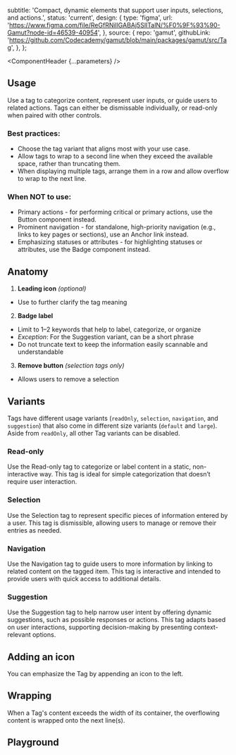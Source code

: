 


  subtitle:
    'Compact, dynamic elements that support user inputs, selections, and actions.',
  status: 'current',
  design: {
    type: 'figma',
    url: 'https://www.figma.com/file/ReGfRNillGABAj5SlITalN/%F0%9F%93%90-Gamut?node-id=46539-40954',
  },
  source: {
    repo: 'gamut',
    githubLink:
      'https://github.com/Codecademy/gamut/blob/main/packages/gamut/src/Tag',
  },
};

<Meta of={TagStories} />

<ComponentHeader {...parameters} />

## Usage

Use a tag to categorize content, represent user inputs, or guide users to related actions. Tags can either be dismissable individually, or read-only when paired with other controls.

### Best practices:

- Choose the tag variant that aligns most with your use case.
- Allow tags to wrap to a second line when they exceed the available space, rather than truncating them.
- When displaying multiple tags, arrange them in a row and allow overflow to wrap to the next line.

### When NOT to use:

- Primary actions - for performing critical or primary actions, use the <LinkTo id="Atoms/Buttons">Button</LinkTo> component instead.
- Prominent navigation - for standalone, high-priority navigation (e.g., links to key pages or sections), use an <LinkTo id="Typography/Anchor">Anchor</LinkTo> link instead.
- Emphasizing statuses or attributes - for highlighting statuses or attributes, use the <LinkTo id="Atoms/Badge">Badge</LinkTo> component instead.

## Anatomy

<ImageWrapper
  src="./atoms/tag.png"
  alt="The anatomy of the Tag component, detailed below."
/>

1. **Leading icon** _(optional)_

- Use to further clarify the tag meaning

2. **Badge label**

- Limit to 1–2 keywords that help to label, categorize, or organize
- _Exception_: For the Suggestion variant, can be a short phrase
- Do not truncate text to keep the information easily scannable and understandable

3. **Remove button** _(selection tags only)_
- Allows users to remove a selection

## Variants

Tags have different usage variants (`readOnly`, `selection`, `navigation`, and `suggestion`) that also come in different size variants (`default` and `large`). Aside from `readOnly`, all other Tag variants can be disabled.

### Read-only
Use the Read-only tag to categorize or label content in a static, non-interactive way. This tag is ideal for simple categorization that doesn’t require user interaction.

<Canvas of={TagStories.Default} />
<Canvas of={TagStories.ReadOnlyLarge} />

### Selection
Use the Selection tag to represent specific pieces of information entered by a user. This tag is dismissible, allowing users to manage or remove their entries as needed.
<Canvas of={TagStories.Selection} />
<Canvas of={TagStories.SelectionLarge} />
<Canvas of={TagStories.SelectionDisabled} />

### Navigation
Use the Navigation tag to guide users to more information by linking to related content on the tagged item. This tag is interactive and intended to provide users with quick access to additional details.

<Canvas of={TagStories.Navigation} />
<Canvas of={TagStories.NavigationLarge} />
<Canvas of={TagStories.NavigationDisabled} />

### Suggestion
Use the Suggestion tag to help narrow user intent by offering dynamic suggestions, such as possible responses or actions. This tag adapts based on user interactions, supporting decision-making by presenting context-relevant options.
<Canvas of={TagStories.Suggestion} />
<Canvas of={TagStories.SuggestionLarge} />
<Canvas of={TagStories.SuggestionDisabled} />

## Adding an icon

You can emphasize the Tag by appending an icon to the left.

<Canvas of={TagStories.WithIcon} />

## Wrapping

When a Tag's content exceeds the width of its container, the overflowing content is wrapped onto the next line(s).

<Canvas of={TagStories.Overflow} />

## Playground

<Canvas sourceState="shown" of={TagStories.Default} />

<Controls />
